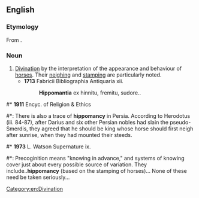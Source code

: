 ==English==

===Etymology===
From {{confix|hippo|mancy|lang=en}}.

===Noun===
{{en-noun|-}}

# [[divination|Divination]] by the interpretation of the appearance and behaviour of [[horse]]s. Their [[neigh]]ing and [[stamp]]ing are particularly noted.
#* '''1713''' Fabricii Bibliographia Antiquaria xii.
#*: '''Hippomantia''' ex hinnitu, fremitu, sudore..

#* '''1911''' Encyc. of Religion & Ethics
#*: There is also a trace of '''hippomancy''' in Persia. According to Herodotus (iii. 84-87), after Darius and six other Persian nobles had slain the pseudo-Smerdis, they agreed that he should be king whose horse should first neigh after sunrise, when they had mounted their steeds.

#* '''1973''' L. Watson Supernature ix.
#*: Precoginition means "knowing in advance," and systems of knowing cover just about every possible source of variation. They include..'''hippomancy''' (based on the stamping of horses)... None of these need be taken seriously...

[[Category:en:Divination]]